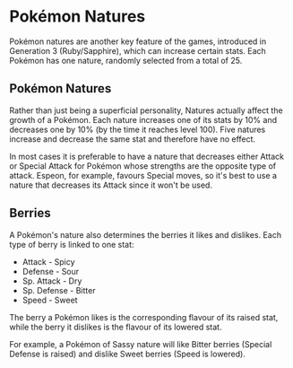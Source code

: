
# Pokémon Natures
Pokémon natures are another key feature of the games, introduced in Generation 3 (Ruby/Sapphire), which can increase certain stats. Each Pokémon has one nature, randomly selected from a total of 25.

## Pokémon Natures
Rather than just being a superficial personality, Natures actually affect the growth of a Pokémon. Each nature increases one of its stats by 10% and decreases one by 10% (by the time it reaches level 100). Five natures increase and decrease the same stat and therefore have no effect.

In most cases it is preferable to have a nature that decreases either Attack or Special Attack for Pokémon whose strengths are the opposite type of attack. Espeon, for example, favours Special moves, so it's best to use a nature that decreases its Attack since it won't be used.

<NatureTable />

## Berries
A Pokémon's nature also determines the berries it likes and dislikes. Each type of berry is linked to one stat:

- Attack - Spicy
- Defense - Sour
- Sp. Attack - Dry
- Sp. Defense - Bitter
- Speed - Sweet

The berry a Pokémon likes is the corresponding flavour of its raised stat, while the berry it dislikes is the flavour of its lowered stat.

For example, a Pokémon of Sassy nature will like Bitter berries (Special Defense is raised) and dislike Sweet berries (Speed is lowered).